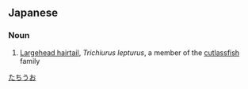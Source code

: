 ==Japanese==
{{ja-kanjitab|太|刀|魚}}

===Noun===
{{ja-noun|たちうお|タチウオ}}

# [[Largehead hairtail]], ''Trichiurus lepturus'', a member of the [[cutlassfish]] family

[[Category:ja:Fish|たちうお]]